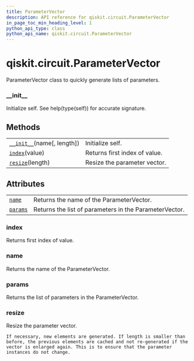 ```yaml
---
title: ParameterVector
description: API reference for qiskit.circuit.ParameterVector
in_page_toc_min_heading_level: 1
python_api_type: class
python_api_name: qiskit.circuit.ParameterVector
---
```


# qiskit.circuit.ParameterVector

<Class id="qiskit.circuit.ParameterVector" isDedicatedPage={true} github="https://github.com/qiskit/qiskit/tree/stable/0.18/qiskit/circuit/parametervector.py" signature="ParameterVector(name, length=0)" modifiers="class">
  ParameterVector class to quickly generate lists of parameters.

  ### \_\_init\_\_

  <Function id="qiskit.circuit.ParameterVector.__init__" signature="__init__(name, length=0)">
    Initialize self. See help(type(self)) for accurate signature.
  </Function>

  ## Methods

  |                                                                                                                   |                               |
  | ----------------------------------------------------------------------------------------------------------------- | ----------------------------- |
  | [`__init__`](#qiskit.circuit.ParameterVector.__init__ "qiskit.circuit.ParameterVector.__init__")(name\[, length]) | Initialize self.              |
  | [`index`](#qiskit.circuit.ParameterVector.index "qiskit.circuit.ParameterVector.index")(value)                    | Returns first index of value. |
  | [`resize`](#qiskit.circuit.ParameterVector.resize "qiskit.circuit.ParameterVector.resize")(length)                | Resize the parameter vector.  |

  ## Attributes

  |                                                                                            |                                                        |
  | ------------------------------------------------------------------------------------------ | ------------------------------------------------------ |
  | [`name`](#qiskit.circuit.ParameterVector.name "qiskit.circuit.ParameterVector.name")       | Returns the name of the ParameterVector.               |
  | [`params`](#qiskit.circuit.ParameterVector.params "qiskit.circuit.ParameterVector.params") | Returns the list of parameters in the ParameterVector. |

  ### index

  <Function id="qiskit.circuit.ParameterVector.index" signature="index(value)">
    Returns first index of value.
  </Function>

  ### name

  <Function id="qiskit.circuit.ParameterVector.name" signature="name" modifiers="property">
    Returns the name of the ParameterVector.
  </Function>

  ### params

  <Function id="qiskit.circuit.ParameterVector.params" signature="params" modifiers="property">
    Returns the list of parameters in the ParameterVector.
  </Function>

  ### resize

  <Function id="qiskit.circuit.ParameterVector.resize" signature="resize(length)">
    Resize the parameter vector.

    If necessary, new elements are generated. If length is smaller than before, the previous elements are cached and not re-generated if the vector is enlarged again. This is to ensure that the parameter instances do not change.
  </Function>
</Class>

